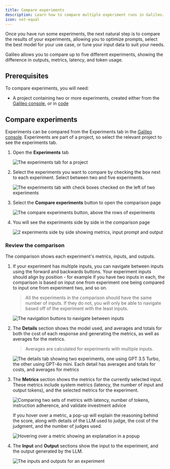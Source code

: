 ```yaml
---
title: Compare experiments
description: Learn how to compare multiple experiment runs in Galileo.
icon: not-equal
---
```


Once you have run some experiments, the next natural step is to compare the results of your experiments, allowing you to optimize prompts, select the best model for your use case, or tune your input data to suit your needs.

Galileo allows you to compare up to five different experiments, showing the difference in outputs, metrics, latency, and token usage.

## Prerequisites

To compare experiments, you will need:

- A project containing two or more experiments, created either from the [Galileo console](concepts/experiments/running-experiments-in-console), or in [code](concepts/experiments/running-experiments) 

## Compare experiments

Experiments can be compared from the Experiments tab in the [Galileo console](https://app.galileo.ai/). Experiments are part of a project, so select the relevant project to see the experiments tab.

1. Open the **Experiments** tab

    ![The experiments tab for a project](/images/concepts/experiments/experiments-tab.webp)

1. Select the experiments you want to compare by checking the box next to each experiment. Select between two and five experiments.

    ![The experiments tab with check boxes checked on the left of two experiments](/images/concepts/experiments/select-experiments.webp)

1. Select the **Compare experiments** button to open the comparison page

    ![The compare experiments button, above the rows of experiments](/images/concepts/experiments/compare-experiments-button.webp)

1. You will see the experiments side by side in the comparison page

    ![2 experiments side by side showing metrics, input prompt and output](/images/concepts/experiments/compare-2-experiments-full.webp)

### Review the comparison

The comparison shows each experiment's metrics, inputs, and outputs. 

1. If your experiment has multiple inputs, you can navigate between inputs using the forward and backwards buttons. Your experiment inputs should align by position - for example if you have two inputs in each, the comparison is based on input one from experiment one being compared to input one from experiment two, and so on.

    > All the experiments in the comparison should have the same number of inputs. If they do not, you will only be able to navigate based off of the experiment with the least inputs.

    ![The navigation buttons to navigate between inputs](/images/concepts/experiments/compare-navigate-inputs.webp)

1. The **Details** section shows the model used, and averages and totals for both the cost of each response and generating the metrics, as well as averages for the metrics.

    > Averages are calculated for experiments with multiple inputs.

    ![The details tab showing two experiments, one using GPT 3.5 Turbo, the other using GPT-4o mini. Each detail has averages and totals for costs, and averages for metrics](/images/concepts/experiments/details.webp)

1. The **Metrics** section shows the metrics for the currently selected input. These metrics include system metrics (latency, the number of input and output tokens), and the selected metrics for the experiment.

    ![Comparing two sets of metrics with latency, number of tokens, instruction adherence, and validate investment advice](/images/concepts/experiments/compare-metrics.webp)

    If you hover over a metric, a pop-up will explain the reasoning behind the score, along with details of the LLM used to judge, the cost of the judgment, and the number of judges used.

    ![Hovering over a metric showing an explanation in a popup](/images/concepts/experiments/hover-metric-description.webp)

1. The **Input** and **Output** sections show the input to the experiment, and the output generated by the LLM.

    ![The inputs and outputs for an experiment](/images/concepts/experiments/compare-experiments-input-output.webp)

